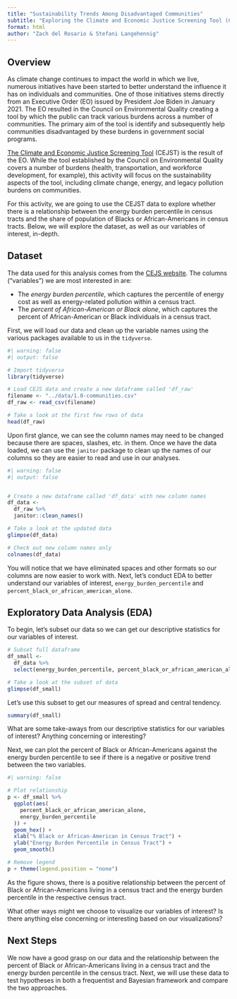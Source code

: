 ```yaml
---
title: "Sustainability Trends Among Disadvantaged Communities"
subtitle: "Exploring the Climate and Economic Justice Screening Tool (CEJST) Data"
format: html
author: "Zach del Rosario & Stefani Langehennig"
---
```


## Overview

As climate change continues to impact the world in which we live, numerous initiatives have been started to better understand the influence it has on individuals and communities. One of those initiatives stems directly from an Executive Order (EO) issued by President Joe Biden in January 2021. The EO resulted in the Council on Environmental Quality creating a tool by which the public can track various burdens across a number of communities. The primary aim of the tool is identify and subsequently help communities disadvantaged by these burdens in government social programs.

[The Climate and Economic Justice Screening Tool](https://screeningtool.geoplatform.gov/en/) (CEJST) is the result of the EO. While the tool established by the Council on Environmental Quality covers a number of burdens (health, transportation, and workforce development, for example), this activity will focus on the sustainability aspects of the tool, including climate change, energy, and legacy pollution burdens on communities.

For this activity, we are going to use the CEJST data to explore whether there is a relationship between the energy burden percentile in census tracts and the share of population of Blacks or African-Americans in census tracts. Below, we will explore the dataset, as well as our variables of interest, in-depth. 

## Dataset

The data used for this analysis comes from the [CEJS website](https://screeningtool.geoplatform.gov/en/downloads). The columns ("variables") we are most interested in are:

-   The *energy burden percentile*, which captures the percentile of energy cost as well as energy-related pollution within a census tract.
-   The *percent of African-American or Black alone*, which captures the percent of African-American or Black individuals in a census tract. 

First, we will load our data and clean up the variable names using the various packages available to us in the `tidyverse`.

```r
#| warning: false
#| output: false

# Import tidyverse
library(tidyverse)

# Load CEJS data and create a new dataframe called 'df_raw'
filename <- "../data/1.0-communities.csv"
df_raw <- read_csv(filename)

```

```r
# Take a look at the first few rows of data
head(df_raw)
```

Upon first glance, we can see the column names may need to be changed because there are spaces, slashes, etc. in them. Once we have the data loaded, we can use the `janitor` package to clean up the names of our columns so they are easier to read and use in our analyses.

```r
#| warning: false
#| output: false


# Create a new dataframe called 'df_data' with new column names
df_data <- 
  df_raw %>%
  janitor::clean_names()

# Take a look at the updated data
glimpse(df_data)

# Check out new column names only
colnames(df_data)

```

You will notice that we have eliminated spaces and other formats so our columns are now easier to work with. Next, let's conduct EDA to better understand our variables of interest, `energy_burden_percentile` and `percent_black_or_african_american_alone`. 

## Exploratory Data Analysis (EDA)

To begin, let's subset our data so we can get our descriptive statistics for our variables of interest. 

```r
# Subset full dataframe 
df_small <- 
  df_data %>% 
  select(energy_burden_percentile, percent_black_or_african_american_alone)

# Take a look at the subset of data
glimpse(df_small)

```
Let's use this subset to get our measures of spread and central tendency. 

```r
summary(df_small)
```
::: {.callout-note icon=false title="Synthesizing Descriptive Statistics"}
What are some take-aways from our descriptive statistics for our variables of interest? Anything concerning or interesting?
:::


Next, we can plot the percent of Black or African-Americans against the energy burden percentile to see if there is a negative or positive trend between the two variables. 

```r
#| warning: false

# Plot relationship
p <- df_small %>% 
  ggplot(aes(
    percent_black_or_african_american_alone,
    energy_burden_percentile
  )) +
  geom_hex() +
  xlab("% Black or African-American in Census Tract") + 
  ylab("Energy Burden Percentile in Census Tract") +
  geom_smooth()

# Remove legend
p + theme(legend.position = "none") 

```

As the figure shows, there is a positive relationship between the percent of Black or African-Americans living in a census tract and the energy burden percentile in the respective census tract. 

::: {.callout-note icon=false title="Visualizing Variables of Interest"}
What other ways might we choose to visualize our variables of interest? Is there anything else concerning or interesting based on our visualizations?
:::

## Next Steps

We now have a good grasp on our data and the relationship between the percent of Black or African-Americans living in a census tract and the energy burden percentile in the census tract. Next, we will use these data to test hypotheses in both a frequentist and Bayesian framework and compare the two approaches. 

